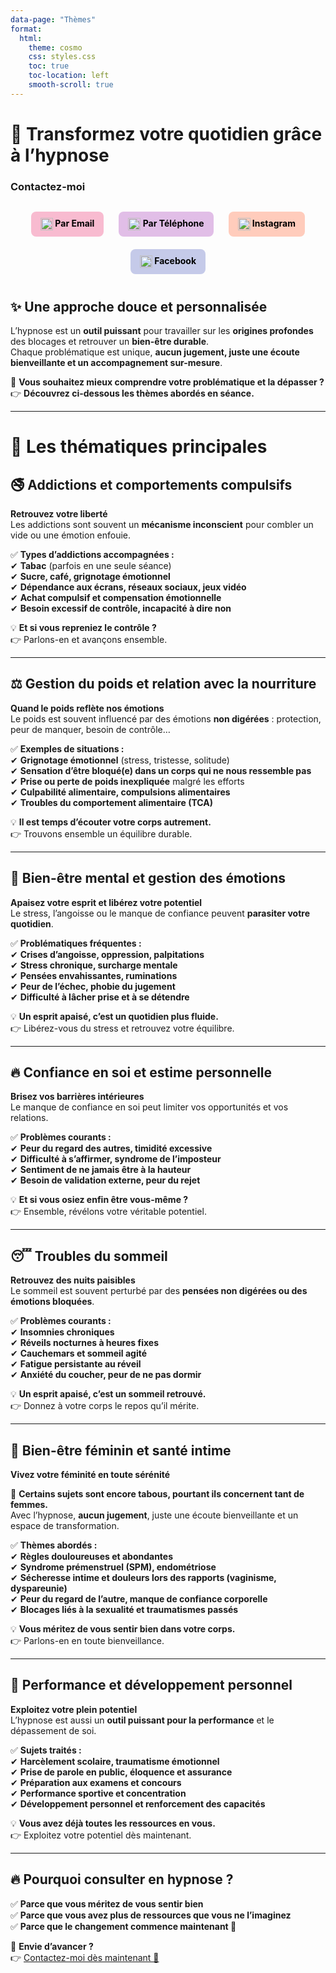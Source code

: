 ```yaml
---
data-page: "Thèmes"
format:
  html:
    theme: cosmo
    css: styles.css
    toc: true
    toc-location: left
    smooth-scroll: true
---
```

# 🌿 **Transformez votre quotidien grâce à l'hypnose**

### **Contactez-moi** {#contact}
<div style="text-align: center; margin: 20px 0;">
  <a href="mailto:mghypnose@icloud.com" style="margin: 10px; padding: 10px 15px; background-color: #f8bbd0; color: #000; font-weight: bold; text-decoration: none; border-radius: 8px; display: inline-block;">
    <img src="https://cdn-icons-png.flaticon.com/512/732/732200.png" alt="Email" style="width: 20px; vertical-align: middle;" /> Par Email
  </a>
  <a href="tel:+33627101468" style="margin: 10px; padding: 10px 15px; background-color: #e1bee7; color: #000; font-weight: bold; text-decoration: none; border-radius: 8px; display: inline-block;">
    <img src="https://cdn-icons-png.flaticon.com/512/455/455705.png" alt="Téléphone" style="width: 20px; vertical-align: middle;" /> Par Téléphone
  </a>
  <a href="https://www.instagram.com/mg85hypnose/" target="_blank" style="margin: 10px; padding: 10px 15px; background-color: #ffccbc; color: #000; font-weight: bold; text-decoration: none; border-radius: 8px; display: inline-block;">
    <img src="https://cdn-icons-png.flaticon.com/512/2111/2111463.png" alt="Instagram" style="width: 20px; vertical-align: middle;" /> Instagram
  </a>
  <a href="https://www.facebook.com/MGHypnoseVendee85" target="_blank" style="margin: 10px; padding: 10px 15px; background-color: #c5cae9; color: #000; font-weight: bold; text-decoration: none; border-radius: 8px; display: inline-block;">
    <img src="https://cdn-icons-png.flaticon.com/512/733/733547.png" alt="Facebook" style="width: 20px; vertical-align: middle;" /> Facebook
  </a>
</div>



## ✨ Une approche douce et personnalisée  

L’hypnose est un **outil puissant** pour travailler sur les **origines profondes** des blocages et retrouver un **bien-être durable**.  
Chaque problématique est unique, **aucun jugement, juste une écoute bienveillante et un accompagnement sur-mesure**.  

📌 **Vous souhaitez mieux comprendre votre problématique et la dépasser ?**  
👉 **Découvrez ci-dessous les thèmes abordés en séance.**  

---

# 🚀 **Les thématiques principales**  

## 🚭 **Addictions et comportements compulsifs**  
**Retrouvez votre liberté**  
Les addictions sont souvent un **mécanisme inconscient** pour combler un vide ou une émotion enfouie.  

::: {.content-box}
✅ **Types d’addictions accompagnées :**  
✔ **Tabac** (parfois en une seule séance)  
✔ **Sucre, café, grignotage émotionnel**  
✔ **Dépendance aux écrans, réseaux sociaux, jeux vidéo**  
✔ **Achat compulsif et compensation émotionnelle**  
✔ **Besoin excessif de contrôle, incapacité à dire non**  
:::

💡 **Et si vous repreniez le contrôle ?**  
👉 Parlons-en et avançons ensemble.  

---

## ⚖️ **Gestion du poids et relation avec la nourriture**  
**Quand le poids reflète nos émotions**  
Le poids est souvent influencé par des émotions **non digérées** : protection, peur de manquer, besoin de contrôle...  

::: {.content-box}
✅ **Exemples de situations :**  
✔ **Grignotage émotionnel** (stress, tristesse, solitude)  
✔ **Sensation d’être bloqué(e) dans un corps qui ne nous ressemble pas**  
✔ **Prise ou perte de poids inexpliquée** malgré les efforts  
✔ **Culpabilité alimentaire, compulsions alimentaires**  
✔ **Troubles du comportement alimentaire (TCA)**  
:::

💡 **Il est temps d’écouter votre corps autrement.**  
👉 Trouvons ensemble un équilibre durable.  

---

## 🌟 **Bien-être mental et gestion des émotions**  
**Apaisez votre esprit et libérez votre potentiel**  
Le stress, l’angoisse ou le manque de confiance peuvent **parasiter votre quotidien**.  

::: {.content-box}
✅ **Problématiques fréquentes :**  
✔ **Crises d’angoisse, oppression, palpitations**  
✔ **Stress chronique, surcharge mentale**  
✔ **Pensées envahissantes, ruminations**  
✔ **Peur de l’échec, phobie du jugement**  
✔ **Difficulté à lâcher prise et à se détendre**  
:::

💡 **Un esprit apaisé, c’est un quotidien plus fluide.**  
👉 Libérez-vous du stress et retrouvez votre équilibre.  

---

## 🔥 **Confiance en soi et estime personnelle**  
**Brisez vos barrières intérieures**  
Le manque de confiance en soi peut limiter vos opportunités et vos relations.  

::: {.content-box}
✅ **Problèmes courants :**  
✔ **Peur du regard des autres, timidité excessive**  
✔ **Difficulté à s’affirmer, syndrome de l’imposteur**  
✔ **Sentiment de ne jamais être à la hauteur**  
✔ **Besoin de validation externe, peur du rejet**  
:::

💡 **Et si vous osiez enfin être vous-même ?**  
👉 Ensemble, révélons votre véritable potentiel.  

---

## 😴 **Troubles du sommeil**  
**Retrouvez des nuits paisibles**  
Le sommeil est souvent perturbé par des **pensées non digérées ou des émotions bloquées**.  

::: {.content-box}
✅ **Problèmes courants :**  
✔ **Insomnies chroniques**  
✔ **Réveils nocturnes à heures fixes**  
✔ **Cauchemars et sommeil agité**  
✔ **Fatigue persistante au réveil**  
✔ **Anxiété du coucher, peur de ne pas dormir**  
:::

💡 **Un esprit apaisé, c’est un sommeil retrouvé.**  
👉 Donnez à votre corps le repos qu’il mérite.  

---

## 💖 **Bien-être féminin et santé intime**  
**Vivez votre féminité en toute sérénité**  

📌 **Certains sujets sont encore tabous, pourtant ils concernent tant de femmes.**  
Avec l’hypnose, **aucun jugement**, juste une écoute bienveillante et un espace de transformation.  

::: {.content-box}
✅ **Thèmes abordés :**  
✔ **Règles douloureuses et abondantes**  
✔ **Syndrome prémenstruel (SPM), endométriose**  
✔ **Sécheresse intime et douleurs lors des rapports (vaginisme, dyspareunie)**  
✔ **Peur du regard de l’autre, manque de confiance corporelle**  
✔ **Blocages liés à la sexualité et traumatismes passés**  
:::

💡 **Vous méritez de vous sentir bien dans votre corps.**  
👉 Parlons-en en toute bienveillance.  

---

## 🎯 **Performance et développement personnel**  
**Exploitez votre plein potentiel**  
L’hypnose est aussi un **outil puissant pour la performance** et le dépassement de soi.  

::: {.content-box}
✅ **Sujets traités :**  
✔ **Harcèlement scolaire, traumatisme émotionnel**  
✔ **Prise de parole en public, éloquence et assurance**  
✔ **Préparation aux examens et concours**  
✔ **Performance sportive et concentration**  
✔ **Développement personnel et renforcement des capacités**  
:::

💡 **Vous avez déjà toutes les ressources en vous.**  
👉 Exploitez votre potentiel dès maintenant.  

---

## 🔥 **Pourquoi consulter en hypnose ?**  

✅ **Parce que vous méritez de vous sentir bien**  
✅ **Parce que vous avez plus de ressources que vous ne l’imaginez**  
✅ **Parce que le changement commence maintenant 🚀**  

📩 **Envie d’avancer ?**  
👉 [Contactez-moi dès maintenant 💙](#contact)  